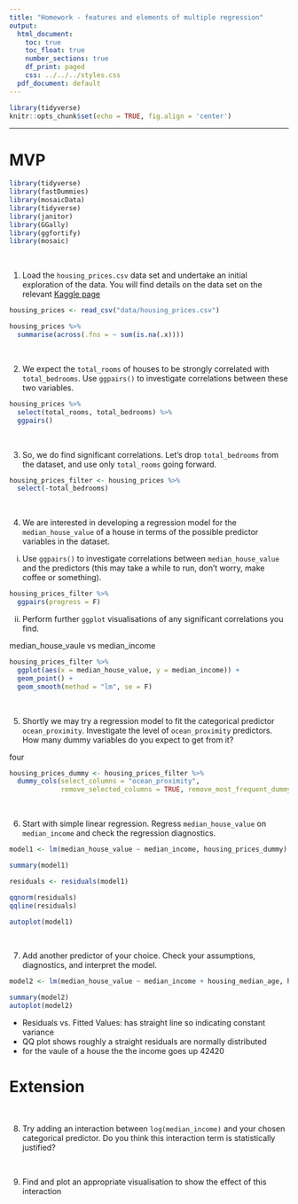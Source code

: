 ```yaml
---
title: "Homework - features and elements of multiple regression"
output:
  html_document:
    toc: true
    toc_float: true
    number_sections: true
    df_print: paged
    css: ../../../styles.css
  pdf_document: default
---
```


```r
library(tidyverse)
knitr::opts_chunk$set(echo = TRUE, fig.align = 'center')
```

<hr>

# MVP

```r
library(tidyverse)
library(fastDummies)
library(mosaicData)
library(tidyverse)
library(janitor)
library(GGally)
library(ggfortify)
library(mosaic)
```


<br>

1. Load the `housing_prices.csv` data set and undertake an initial exploration of the data. You will find details on the data set on the relevant [Kaggle page](https://www.kaggle.com/camnugent/california-housing-prices)


```r

housing_prices <- read_csv("data/housing_prices.csv")

housing_prices %>% 
  summarise(across(.fns = ~ sum(is.na(.x))))


```


<br>

2. We expect the `total_rooms` of houses to be strongly correlated with `total_bedrooms`. Use `ggpairs()` to investigate correlations between these two variables.

```r
housing_prices %>% 
  select(total_rooms, total_bedrooms) %>% 
  ggpairs()

```


<br> 

3. So, we do find significant correlations. Let's drop `total_bedrooms` from the dataset, and use only `total_rooms` going forward.

```r
housing_prices_filter <- housing_prices %>% 
  select(-total_bedrooms)

```


<br>

4. We are interested in developing a regression model for the `median_house_value` of a house in terms of the possible predictor variables in the dataset. 


  i. Use `ggpairs()` to investigate correlations between `median_house_value` and the predictors (this may take a while to run, don't worry, make coffee or something).
  
  
```r
housing_prices_filter %>% 
  ggpairs(progress = F)
```
  

  ii. Perform further `ggplot` visualisations of any significant correlations you find.
  
  
  median_house_vaule vs median_income
  
```r

housing_prices_filter %>% 
  ggplot(aes(x = median_house_value, y = median_income)) +
  geom_point() +
  geom_smooth(method = "lm", se = F) 

```
  

<br>

5. Shortly we may try a regression model to fit the categorical predictor `ocean_proximity`. Investigate the level of `ocean_proximity` predictors. How many dummy variables do you expect to get from it?

four 

```r

housing_prices_dummy <- housing_prices_filter %>% 
  dummy_cols(select_columns = "ocean_proximity",
             remove_selected_columns = TRUE, remove_most_frequent_dummy = TRUE)

```

    
<br>
 
6. Start with simple linear regression. Regress `median_house_value` on `median_income` and check the regression diagnostics.

```r

model1 <- lm(median_house_value ~ median_income, housing_prices_dummy)

summary(model1)

```
```r
residuals <- residuals(model1)

qqnorm(residuals)
qqline(residuals)

autoplot(model1)
```

<br> 

7. Add another predictor of your choice. Check your assumptions, diagnostics, and interpret the model.

```r

model2 <- lm(median_house_value ~ median_income + housing_median_age, housing_prices_dummy)

summary(model2)
autoplot(model2)
```
-  Residuals vs. Fitted Values: has straight line so indicating constant variance 
-  QQ plot shows roughly a straight residuals are normally distributed
-  for the vaule of a house the the income goes up 42420

# Extension
    
<br>

8. Try adding an interaction between `log(median_income)` and your chosen categorical predictor. Do you think this interaction term is statistically justified?

<br>

9. Find and plot an appropriate visualisation to show the effect of this interaction



